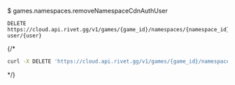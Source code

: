 $ games.namespaces.removeNamespaceCdnAuthUser
```
DELETE https://cloud.api.rivet.gg/v1/games/{game_id}/namespaces/{namespace_id}/auth-user/{user}
```


{/*<RequestExample>
```bash curl
curl -X DELETE 'https://cloud.api.rivet.gg/v1/games/{game_id}/namespaces/{namespace_id}/auth-user/{user}'
```
</RequestExample>*/}
